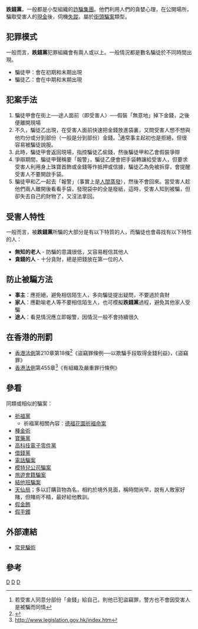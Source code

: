 
'''跌錢黨'''，一般都是小型組織的[[詐騙集團|詐騙集團]]。他們利用人們的貪婪心理，在公開場所，騙取受害人的[[現金|現金]]後，伺機[[失蹤|失蹤]]。屬於[[街頭騙案|街頭騙案]]類型。

==犯罪模式==
一般而言，'''跌錢黨'''犯罪組織會有兩人或以上。一般情況都是數名騙徒於不同時間出現。
*騙徒甲：會在初期和末期出現
*騙徒乙：會在中期和末期出現

==犯案手法==
#騙徒甲會在街上──途人面前（即受害人）──假裝「無意地」掉下金錢，之後便離開現場
#不久，騙徒乙出現，在受害人面前快速把金錢放進袋裏，又問受害人想不想與他均分或分到部份（一般是分到部份）金錢。<ref name="ref 1">若受害人同意分部份「金錢」給自己，則他已犯盜竊罪，警方也不會因受害人是被騙而同情</ref>通常事主起初也是拒絕，但很容易被騙徒說服。
#此時，騙徒甲會返回現場，指控騙徒乙偷錢，然後騙徒甲和乙會假裝爭辯
#爭辯期間，騙徒甲聲稱要「報警」，騙徒乙便會把手袋轉讓給受害人，但要求受害人利用身上珠寶首飾或金錢等作抵押或信據，騙徒乙為免被拆穿，會提醒受害人不要開啟手袋。
#騙徒甲和乙一起去「報警」（事實上是[[失蹤|人間蒸發]]），然後不會回來。當受害人趁他們兩人離開後看看手袋，發現袋中的全是廢紙，這時，受害人知到被騙，但卻失去自己的財物了，又沒法拿回。

==受害人特性==
一般而言，被'''跌錢黨'''所騙的大部分是有以下特質的人，而騙徒也會尋找有以下特性的人：
*'''無知的老人''' - 防騙的意識很低，又容易輕信其他人
*'''貪錢的人''' - 十分貪財，總是把錢放在第一位的人

==防止被騙方法==
*'''事主'''：應拒絕，避免相信陌生人，多向騙徒提出疑問，不要過於貪財
*'''家人'''：應勸喻老人等不要相信陌生人，也可模擬'''跌錢黨'''過程，避免其他家人受騙
*'''途人'''：看見情況應立即報警，因情況一般不會持續很久

==在香港的刑罰==
*[[香港法例|香港法例]]第210章第18條<ref name="ref 2">{{Cite web |url=http://www.legislation.gov.hk/index.htm |title=http://www.legislation.gov.hk/index.htm |accessdate=2007-05-24 |archive-date=2007-06-01 |archive-url=https://web.archive.org/web/20070601193713/http://www.legislation.gov.hk/index.htm |dead-url=no }}</ref>《盜竊罪條例──以欺騙手段取得金錢利益》，《盜竊罪》
*[[香港法例|香港法例]]第455章<ref name="ref 2">[http://www.legislation.gov.hk/index.htm http://www.legislation.gov.hk/index.htm]</ref>《有組織及嚴重罪行條例》

==參看==
同類或相似的騙案：
*[[祈福黨|祈福黨]]
**祈福黨相關內容：[[德福花園五屍命案|德福花園祈福命案]]
*[[詐騙集團|種金術]]
*[[寶藥黨|寶藥黨]]
*[[高科技電子零件黨|高科技電子零件黨]]
*[[借錢黨|借錢黨]]
*[[電話騙案|電話騙案]]
*[[模特兒公司騙案|模特兒公司騙案]]
*[[旅遊會籍騙案|旅遊會籍騙案]]
*[[結他班騙案|結他班騙案]]
*[[天仙局|天仙局]]；多以訂購貨物為名，相約於境外見面，稱時間尚早，說有人敗家好賭，但賭術不精，最好給他教訓。
*[[假金飾|假金飾]]
*[[假手鐲|假手鐲]]

==外部連結==
*[https://web.archive.org/web/20140715190257/http://www.police.gov.hk/ppp_tc/04_crime_matters/cpa/common_con_trick.html 常見騙術]

==參考==
{{reflist}}

[[Category:犯罪組織|D]]
[[Category:香港罪案|D]]
[[Category:詐騙|D]]
